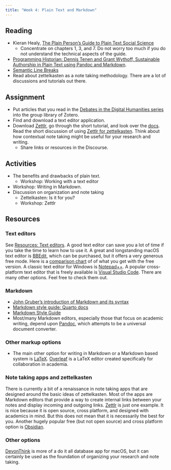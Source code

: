 ```yaml
---
title: "Week 4: Plain Text and Markdown"
---
```



## Reading
- Kieran Healy, [The Plain Person's Guide to Plain Text Social Science](https://plain-text.co)
  - Concentrate on chapters 1, 3, and 7. Do not worry too much if you do not understand the technical aspects of the guide.
- [Programming Historian: Dennis Tenen and Grant Wythoff, Sustainable Authorship in Plain Text using Pandoc and Markdown](https://programminghistorian.org/en/lessons/sustainable-authorship-in-plain-text-using-pandoc-and-markdown).
- [Semantic Line Breaks](https://sembr.org)
- Read about zettelkasten as a note taking methodology. There are a lot of discussions and tutorials out there.

## Assignment
- Put articles that you read in the [Debates in the Digital Humanities series](https://dhdebates.gc.cuny.edu) into the group library of Zotero.
- Find and download a text editor application.
- Download [Zettlr](https://www.zettlr.com), go through the short tutorial, and look over the [docs](https://docs.zettlr.com/en/). Read the short discussion of using [Zettlr for zettelkasten](https://docs.zettlr.com/en/advanced/zkn-method/). Think about how contextual note taking might be useful for your research and writing.
  - Share links or resources in the Discourse.

## Activities
- The benefits and drawbacks of plain text.
  - Workshop: Working with a text editor
- Workshop: Writing in Markdown.
- Discussion on organization and note taking
  - Zettelkasten: Is it for you?
  - Workshop: Zettlr

## Resources

### Text editors
See [Resources: Text editors](/resources.qmd#sec-text-editors). A good text editor can save you a lot of time if you take the time to learn how to use it. A great and longstanding macOS text editor is [BBEdit](http://www.barebones.com/products/bbedit/), which can be purchased, but it offers a very generous free mode. Here is a [comparison chart](https://www.barebones.com/products/bbedit/comparison.html) of of what you get with the free version. A classic text editor for Windows is [Notepad++](https://notepad-plus-plus.org). A popular cross-platform text editor that is freely available is [Visual Studio Code](https://code.visualstudio.com). There are many other options. Feel free to check them out.

### Markdown
- [John Gruber's introduction of Markdown and its syntax](https://daringfireball.net/projects/markdown/syntax)
- [Markdown style guide: Quarto docs](https://quarto.org/docs/authoring/markdown-basics.html)
- [Markdown Style Guide](https://markdownguide.offshoot.io/basic-syntax/)
- Most/many Markdown editors, especially those that focus on academic writing, depend upon [Pandoc](https://pandoc.org), which attempts to be a universal document converter.

### Other markup options
- The main other option for writing in Markdown or a Markdown based system is [LaTeX](https://www.latex-project.org). [Overleaf](https://www.overleaf.com/) is a LaTeX editor created specifically for collaboration in academia.

### Note taking apps and zettelkasten
There is currently a bit of a renaissance in note taking apps that are designed around the basic ideas of zettelkasten. Most of the apps are Markdown editors that provide a way to create internal links between your notes and display incoming and outgoing links. [Zettlr](https://www.zettlr.com) is just one example. It is nice because it is open source, cross platform, and designed with academics in mind. But this does not mean that it is necessarily the best for you. Another hugely popular free (but not open source) and cross platform option is [Obsidian](https://obsidian.md).

### Other options
[DevonThink](https://www.devontechnologies.com/apps/devonthink) is more of a do it all database app for macOS, but it can certainly be used as the foundation of organizing your research and note taking.
